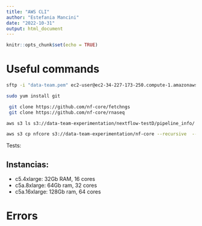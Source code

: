```yaml
---
title: "AWS CLI"
author: "Estefania Mancini"
date: "2022-10-31"
output: html_document
---
```


```r
knitr::opts_chunk$set(echo = TRUE)
```

# Useful commands

```bash
sftp -i "data-team.pem" ec2-user@ec2-34-227-173-250.compute-1.amazonaws.com
```

```bash
sudo yum install git
```


```bash
 git clone https://github.com/nf-core/fetchngs
 git clone https://github.com/nf-core/rnaseq 
``` 

```bash
aws s3 ls s3://data-team-experimentation/nextflow-testD/pipeline_info/
``` 

```bash
aws s3 cp nfcore s3://data-team-experimentation/nf-core --recursive  --include "*"
``` 


Tests:

## Instancias:

* c5.4xlarge: 32Gb RAM, 16 cores
* c5a.8xlarge: 64Gb ram, 32 cores
* c5a.16xlarge: 128Gb ram, 64 cores


# Errors

